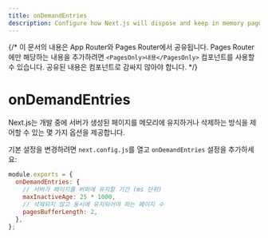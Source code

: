 ```yaml
---
title: onDemandEntries
description: Configure how Next.js will dispose and keep in memory pages created in development.
---
```


{/* 이 문서의 내용은 App Router와 Pages Router에서 공유됩니다. Pages Router에만 해당하는 내용을 추가하려면 `<PagesOnly>내용</PagesOnly>` 컴포넌트를 사용할 수 있습니다. 공유된 내용은 컴포넌트로 감싸지 않아야 합니다. */}

# onDemandEntries

Next.js는 개발 중에 서버가 생성된 페이지를 메모리에 유지하거나 삭제하는 방식을 제어할 수 있는 몇 가지 옵션을 제공합니다.

기본 설정을 변경하려면 `next.config.js`를 열고 `onDemandEntries` 설정을 추가하세요:

```js filename="next.config.js"
module.exports = {
  onDemandEntries: {
    // 서버가 페이지를 버퍼에 유지할 기간 (ms 단위)
    maxInactiveAge: 25 * 1000,
    // 삭제되지 않고 동시에 유지되어야 하는 페이지 수
    pagesBufferLength: 2,
  },
};
```
